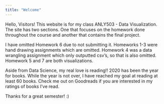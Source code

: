 ```yaml
---
title: "Welcome"
---
```


Hello, Visitors! 
This website is for my class ANLY503 - Data Visualization. The site has two sections. One that focuses on the homework done throughout the course and another that contains the final project. 

I have omitted Homework 6 due to not submitting it. Homeworks 1-3 were hand drawing assignments which are omitted. Homework 4 was a data wrangling assignment which only outputted csv's, so that is also omitted. Homework 5 and 7 are both visualizations. 

Aside from Data Science, my real love is reading!! 2020 has been the year for books. While the year is not over, I have reached my goal at reading at least 60 books. Check me out on Goodreads if you are interested in my ratings of books I've read.

Thanks for a great semester! :)